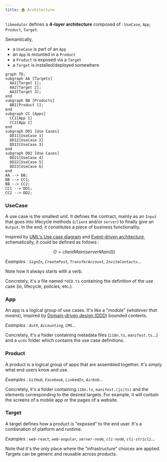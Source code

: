 ```yaml
---
title: 🏠 Architecture
---
```


`libmodulor` defines a **4-layer architecture** composed of : `UseCase`, `App`, `Product`, `Target`.

Semantically,

- a `UseCase` is part of an `App`
- an `App` is mounted in a `Product`
- a `Product` is exposed via a `Target`
- a `Target` is installed/deployed somewhere

```mermaid
graph TD;
subgraph AA [Targets]
  AA1[Target 1];
  AA2[Target 2];
  AA3[Target 3];
end
subgraph BB [Products]
  BB1[Product 1];
end
subgraph CC [Apps]
  CC1[App 1]
  CC2[App 2]
end
subgraph DD1 [Use Cases]
  DD11[UseCase 1]
  DD12[UseCase 2]
  DD13[UseCase 3]
end
subgraph DD2 [Use Cases]
  DD21[UseCase 4]
  DD22[UseCase 5]
  DD23[UseCase 6]
end
AA --> BB;
BB --> CC1;
BB --> CC2;
CC1 --> DD1;
CC2 --> DD2;
```

### UseCase

A use case is the smallest unit. It defines the contract, mainly as an `Input` that goes into lifecycle methods (`client` and/or `server`) to finally give an `Output`. In the end, it constitutes a piece of business functionality.

Inspired by [UML's Use case diagram](https://en.wikipedia.org/wiki/Use_case_diagram) and [Event-driven architecture](https://en.wikipedia.org/wiki/Event-driven_architecture), schematically, it could be defined as follows :

```math
O = clientMain(serverMain(I))
```

_Examples : `SignIn`, `CreatePost`, `TransferAccount`, `InviteContacts`_...

Note how it always starts with a verb.

Concretely, it's a file named `*UCD.ts` containing the definition of the use case (io, lifecycle, policies, etc.).

### App

An app is a logical group of use cases. It's like a "module" (_whatever that means_), inspired by [Domain-driven design (DDD)](https://en.wikipedia.org/wiki/Domain-driven_design) bounded contexts.

_Examples : `Auth`, `Accounting`, `CMS`..._

Concretely, it's a folder containing metadata files (`i18n.ts`, `manifest.ts`...) and a `ucds` folder which contains the use case definitions.

### Product

A product is a logical group of apps that are assembled together. It's simply what end users know and use.

_Examples : `GitHub`, `Facebook`, `LinkedIn`, `Airbnb`..._

Concretely, it's a folder containing  `i18n.ts`, `manifest.(js|ts)` and the elements corresponding to the desired targets. For example, it will contain the screens of a mobile app or the pages of a website.

### Target

A target defines how a product is "exposed" to the end user. It's a combination of platform and runtime.

_Examples : `web-react`, `web-angular`, `server-node`, `cli-node`, `cli-stricli`..._

Note that it's the only place where the "infrastructure" choices are applied. Targets can be generic and reusable across products.
